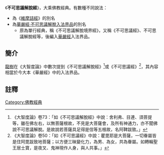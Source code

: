 《'''不可思議解脫經'''》，大乘佛教經典。有數種不同說法：
*為《[[維摩詰經|維摩詰經]]》的別名
*為[[華嚴經|華嚴經·不可思議解脫入法界品]]的別名
**原為單行經典，稱《不可思議解脫境界經》，又稱《不可思議經》、不可思議解脫經等，後編入[[華嚴經|華嚴經]]入法界品。

==簡介==
[[龍樹|龍樹]]在《大智度論》中數次提到《不可思議解脫經》<ref>《大智度論》卷73：「如《不可思議解脫經》中說：舍利弗、目連、須菩提等，雖在佛左右，以無菩薩根故，不見是大菩薩會，及所有神通力，亦不聞佛說不可思議解脫。是故說若菩薩具足得是信等五根故，名阿鞞跋致。」</ref>或《不可思議經》<ref>《大智度論》卷50：「如《不可思議經》中說：瞿毘耶是大菩薩，一切眷屬皆是住阿毘跋致地菩薩；以方便三昧變化力，為男、為女，共為眷屬。如轉輪聖王居士寶，是夜叉、鬼神現作人身，與人共事。」</ref>，其內容相當於今大本《華嚴經》中的入法界品。

==註釋==
{{reflist}}
[[Category:佛教經典|Category:佛教經典]]